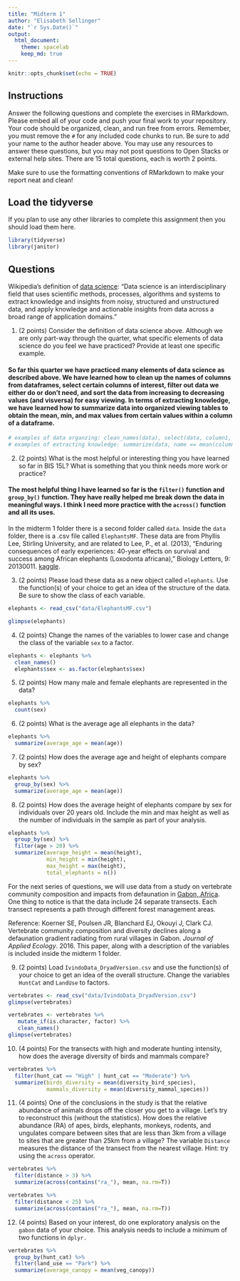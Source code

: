 ```yaml
---
title: "Midterm 1"
author: "Elisabeth Sellinger"
date: "`r Sys.Date()`"
output:
  html_document: 
    theme: spacelab
    keep_md: true
---
```


```r
knitr::opts_chunk$set(echo = TRUE)
```

## Instructions
Answer the following questions and complete the exercises in RMarkdown. Please embed all of your code and push your final work to your repository. Your code should be organized, clean, and run free from errors. Remember, you must remove the `#` for any included code chunks to run. Be sure to add your name to the author header above. You may use any resources to answer these questions, but you may not post questions to Open Stacks or external help sites. There are 15 total questions, each is worth 2 points.  

Make sure to use the formatting conventions of RMarkdown to make your report neat and clean!  

## Load the tidyverse
If you plan to use any other libraries to complete this assignment then you should load them here.
```r
library(tidyverse)
library(janitor)
```

## Questions  

Wikipedia's definition of [data science](https://en.wikipedia.org/wiki/Data_science): "Data science is an interdisciplinary field that uses scientific methods, processes, algorithms and systems to extract knowledge and insights from noisy, structured and unstructured data, and apply knowledge and actionable insights from data across a broad range of application domains."  

1. (2 points) Consider the definition of data science above. Although we are only part-way through the quarter, what specific elements of data science do you feel we have practiced? Provide at least one specific example.  

#### So far this quarter we have practiced many elements of data science as described above. We have learned how to clean up the names of columns from dataframes, select certain columns of interest, filter out data we either do or don't need, and sort the data from increasing to decreasing values (and visversa) for easy viewing. In terms of extracting knowledge, we have learned how to summarize data into organized viewing tables to obtain the mean, min, and max values from certain values within a column of a dataframe.  

```r
# examples of data organzing: clean_names(data), select(data, column1, column2...), filter(data, column == "value"), arrange(data$column)
# examples of extracting knowledge: summarize(data, name == mean(column))
```

2. (2 points) What is the most helpful or interesting thing you have learned so far in BIS 15L? What is something that you think needs more work or practice?  

#### The most helpful thing I have learned so far is the `filter()` function and `group_by()` function. They have really helped me break down the data in meaningful ways. I think I need more practice with the  `across()` function and all its uses.

In the midterm 1 folder there is a second folder called `data`. Inside the `data` folder, there is a .csv file called `ElephantsMF`. These data are from Phyllis Lee, Stirling University, and are related to Lee, P., et al. (2013), "Enduring consequences of early experiences: 40-year effects on survival and success among African elephants (Loxodonta africana)," Biology Letters, 9: 20130011. [kaggle](https://www.kaggle.com/mostafaelseidy/elephantsmf).  

3. (2 points) Please load these data as a new object called `elephants`. Use the function(s) of your choice to get an idea of the structure of the data. Be sure to show the class of each variable.

```r
elephants <- read_csv("data/ElephantsMF.csv")
```

```r
glimpse(elephants)
```

4. (2 points) Change the names of the variables to lower case and change the class of the variable `sex` to a factor.
```r
elephants <- elephants %>% 
  clean_names()
  elephants$sex <- as.factor(elephants$sex)
```

5. (2 points) How many male and female elephants are represented in the data?
```r
elephants %>% 
  count(sex)
```

6. (2 points) What is the average age all elephants in the data?
```r
elephants %>% 
  summarize(average_age = mean(age))
```

7. (2 points) How does the average age and height of elephants compare by sex?
```r
elephants %>% 
  group_by(sex) %>% 
  summarize(average_age = mean(age))
```

8. (2 points) How does the average height of elephants compare by sex for individuals over 20 years old. Include the min and max height as well as the number of individuals in the sample as part of your analysis.  
```r
elephants %>% 
  group_by(sex) %>% 
  filter(age > 20) %>% 
  summarize(average_height = mean(height),
            min_height = min(height),
            max_height = max(height),
            total_elephants = n())
```

For the next series of questions, we will use data from a study on vertebrate community composition and impacts from defaunation in [Gabon, Africa](https://en.wikipedia.org/wiki/Gabon). One thing to notice is that the data include 24 separate transects. Each transect represents a path through different forest management areas.  

Reference: Koerner SE, Poulsen JR, Blanchard EJ, Okouyi J, Clark CJ. Vertebrate community composition and diversity declines along a defaunation gradient radiating from rural villages in Gabon. _Journal of Applied Ecology_. 2016. This paper, along with a description of the variables is included inside the midterm 1 folder.  

9. (2 points) Load `IvindoData_DryadVersion.csv` and use the function(s) of your choice to get an idea of the overall structure. Change the variables `HuntCat` and `LandUse` to factors.
```r
vertebrates <- read_csv("data/IvindoData_DryadVersion.csv")
glimpse(vertebrates)
```

```r
vertebrates <- vertebrates %>% 
   mutate_if(is.character, factor) %>% 
   clean_names()
glimpse(vertebrates)
```

10. (4 points) For the transects with high and moderate hunting intensity, how does the average diversity of birds and mammals compare?
```r
vertebrates %>% 
  filter(hunt_cat == "High" | hunt_cat == "Moderate") %>% 
  summarize(birds_diversity = mean(diversity_bird_species),
            mammals_diversity = mean(diversity_mammal_species))
```

11. (4 points) One of the conclusions in the study is that the relative abundance of animals drops off the closer you get to a village. Let's try to reconstruct this (without the statistics). How does the relative abundance (RA) of apes, birds, elephants, monkeys, rodents, and ungulates compare between sites that are less than 3km from a village to sites that are greater than 25km from a village? The variable `Distance` measures the distance of the transect from the nearest village. Hint: try using the `across` operator.  
```r
vertebrates %>%
  filter(distance > 3) %>% 
  summarize(across(contains("ra_"), mean, na.rm=T))
```
```r
vertebrates %>%
  filter(distance < 25) %>% 
  summarize(across(contains("ra_"), mean, na.rm=T))
```

12. (4 points) Based on your interest, do one exploratory analysis on the `gabon` data of your choice. This analysis needs to include a minimum of two functions in `dplyr.`

```r
vertebrates %>% 
  group_by(hunt_cat) %>% 
  filter(land_use == "Park") %>% 
  summarize(average_canopy = mean(veg_canopy))
```


